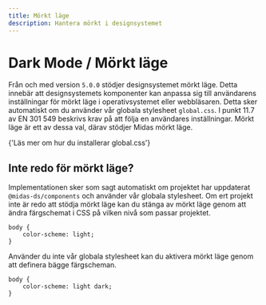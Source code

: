 ```yaml
---
title: Mörkt läge
description: Hantera mörkt i designsystemet
---
```



# Dark Mode / Mörkt läge

Från och med version `5.0.0` stödjer designsystemet mörkt läge. Detta innebär att designsystemets komponenter kan anpassa sig till användarens inställningar för mörkt läge i operativsystemet eller webbläsaren. Detta sker automatiskt om du använder vår globala stylesheet `global.css`.
I punkt 11.7 av EN 301 549 beskrivs krav på att följa en användares inställningar. Mörkt läge är ett av dessa val, därav stödjer Midas mörkt läge.

<Link
  standalone
  href='/get-started/use/#installera-inter-som-typsnitt'
>
  {'Läs mer om hur du installerar global.css'}
</Link>

## Inte redo för mörkt läge?

Implementationen sker som sagt automatiskt om projektet har uppdaterat `@midas-ds/components` och använder vår globala stylesheet. Om ert projekt inte är redo att stödja mörkt läge kan du stänga av mörkt läge genom att ändra färgschemat i CSS på vilken nivå som passar projektet.

```
body {
    color-scheme: light;
}
```

Använder du inte vår globala stylesheet kan du aktivera mörkt läge genom att definera bägge färgscheman.

```
body {
    color-scheme: light dark;
}
```
